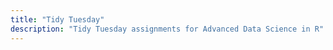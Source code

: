 ```yaml
---
title: "Tidy Tuesday"
description: "Tidy Tuesday assignments for Advanced Data Science in R"
---
```

